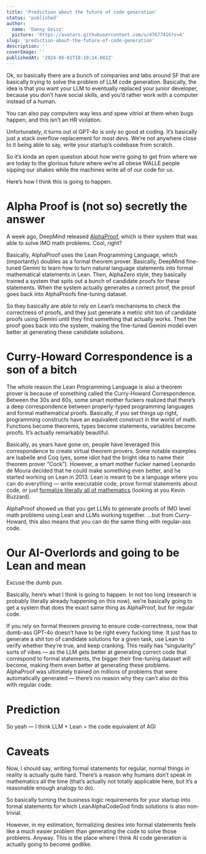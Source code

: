 ```yaml
---
title: 'Prediction about the future of code generation'
status: 'published'
author:
  name: 'Danny Geisz'
  picture: 'https://avatars.githubusercontent.com/u/47677416?v=4'
slug: 'prediction-about-the-future-of-code-generation'
description: ''
coverImage: ''
publishedAt: '2024-08-01T18:10:14.602Z'
---
```


Ok, so basically there are a bunch of companies and labs around SF that are basically trying to solve the problem of LLM code generation.  Basically, the idea is that you want your LLM to eventually replaced your junior developer, because you don’t have social skills, and you’d rather work with a computer instead of a human.

You can also pay computers way less and spew vitriol at them when bugs happen, and this isn’t an HR violation.  

Unfortunately, it turns out ol GPT-4o is only so good at coding.  It’s basically just a stack overflow replacement for most devs.  We’re not anywhere close to it being able to say, write your startup’s codebase from scratch.

So it’s kinda an open question about how we’re going to get from where we are today to the glorious future where we’re all obese WALLE people sipping our shakes while the machines write all of our code for us.

Here’s how I think this is going to happen.

# Alpha Proof is (not so) secretly the answer

A week ago, DeepMind released [AlphaProof](https://deepmind.google/discover/blog/ai-solves-imo-problems-at-silver-medal-level/), which is their system that was able to solve IMO math problems.  Cool, right?

Basically, AlphaProof uses the Lean Programming Language, which (importantly) doubles as a formal theorem prover.  Basically, DeepMind fine-tuned Gemini to learn how to turn natural language statements into formal mathematical statements in Lean.  Then, AlphaZero style, they basically trained a system that spits out a bunch of candidate proofs for these statements.  When the system actually generates a correct proof, the proof goes back into AlphaProofs fine-tuning dataset.  

So they basically are able to rely on Lean’s mechanisms to check the correctness of proofs, and they just generate a metric shit ton of candidate proofs using Gemini until they find something that actually works.  Then the proof goes back into the system, making the fine-tuned Gemini model even better at generating these candidate solutions.

# Curry-Howard Correspondence is a son of a bitch

The whole reason the Lean Programming Language is also a theorem prover is because of something called the Curry-Howard Correspondence.  Between the 30s and 60s, some smart mother fuckers realized that there’s a deep correspondence between properly-typed programming languages and formal mathematical proofs.  Basically, if you set things up right, programming constructs have an equivalent construct in the world of math.  Functions become theorems, types become statements, variables become proofs.  It’s actually remarkably beautiful.

Basically, as years have gone on, people have leveraged this correspondence to create virtual theorem provers.  Some notable examples are Isabelle and Coq (yes, some idiot had the bright idea to name their theorem prover “Cock”).  However, a smart mother fucker named <span style="color: rgb(32, 33, 34)">Leonardo de Moura decided that he could make something even better, and he started working on Lean in 2013.  Lean is meant to be a language where you can do everything — write executable code, prove formal statements about code, or just </span>[<span style="color: rgb(32, 33, 34)">formalize literally all of mathematics</span>](https://github.com/leanprover-community/mathlib4)<span style="color: rgb(32, 33, 34)"> (looking at you Kevin Buzzard).</span>

AlphaProof showed us that you get LLMs to generate proofs of IMO level math problems using Lean and LLMs working together.  …but from Curry-Howard, this also means that you can do the same thing with regular-ass code.

# Our AI-Overlords and going to be Lean and mean

Excuse the dumb pun.

Basically, here’s what I think is going to happen.  In not too long (research is probably literally already happening on this now), we’re basically going to get a system that does the exact same thing as AlphaProof, but for regular code.  

If you rely on formal theorem proving to ensure code-correctness, now that dumb-ass GPT-4o doesn’t have to be right every fucking time.  It just has to generate a shit ton of candidate solutions for a given task, use Lean to verify whether they’re true, and keep cranking.  This really has “singularity” sorts of vibes — as the LLM gets better at generating correct code that correspond to formal statements, the bigger their fine-tuning dataset will become, making them even better at generating these problems.  AlphaProof was ultimately trained on millions of problems that were automatically generated — there’s no reason why they can’t also do this with regular code.  

# Prediction

So yeah — I think LLM + Lean = the code equivalent of AGI

# Caveats

Now, I should say, writing formal statements for regular, normal things in reality is actually quite hard.  There’s a reason why humans don’t speak in mathematics all the time (that’s actually not totally applicable here, but it’s a reasonable enough analogy to do).

So basically turning the business logic requirements for your startup into formal statements for which LeanAlphaCodeGod finds solutions is also non-trivial.  

However, in my estimation, formalizing desires into formal statements feels like a much easier problem than generating the code to solve those problems.  Anyway.  This is the place where I think AI code generation is actually going to become godlike.